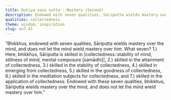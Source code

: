 ```yaml
---
title: Dutiya vasa sutta - Mastery (Second)
description: Endowed with seven qualities, Sāriputta wields mastery over the mind.
qualities: collectedness
theme: wisdom, inspiration
slug: an7.41
---
```


“Bhikkhus, endowed with seven qualities, Sāriputta wields mastery over the mind, and does not let the mind wield mastery over him. What seven? 1.) Here, bhikkhus, Sāriputta is skilled in |collectedness::stability of mind, stillness of mind, mental composure [samādhi]|, 2.) skilled in the attainment of collectedness, 3.) skilled in the stability of collectedness, 4.) skilled in emerging from collectedness, 5.) skilled in the goodness of collectedness, 6.) skilled in the meditation subjects for collectedness, and 7.) skilled in the application of collectedness. Endowed with these seven qualities, bhikkhus, Sāriputta wields mastery over the mind, and does not let the mind wield mastery over him.”